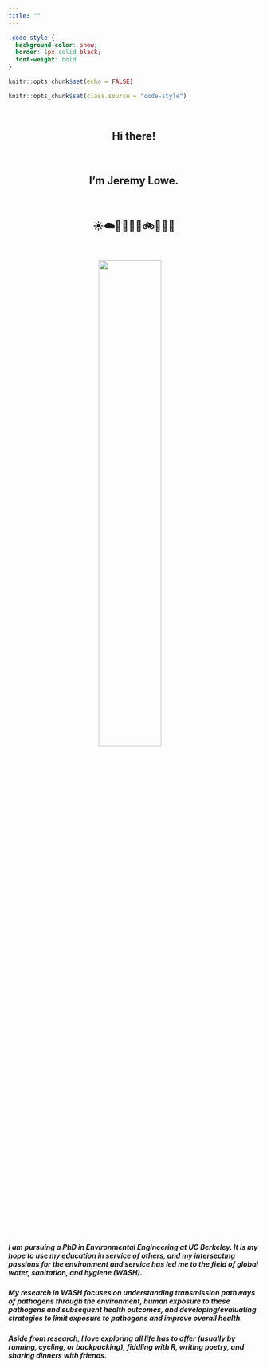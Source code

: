 ---
title: ""
---

```{css, echo=FALSE}
.code-style {
  background-color: snow;
  border: 1px solid black;
  font-weight: bold
}
```


```{r setup, include=FALSE}
knitr::opts_chunk$set(echo = FALSE)

knitr::opts_chunk$set(class.source = "code-style")


```

<link rel="stylesheet" href="styles.css" type="text/css">
<link rel="stylesheet" href="site_libs/academicons-1.9.1/css/academicons.min.css"/>


  &nbsp;
  &nbsp;


<center>

## Hi there!️

  &nbsp;

## I'm Jeremy Lowe.

  &nbsp;

## ☀️☁️🐝🌻🎉🚴🚲🏃🌄✨

  &nbsp;


![](C:/Users/jerem/Documents/jlowe-site/jlowe-git.github.io/files/IMG-3630.jpg){width=50%}
  &nbsp;
  &nbsp;
  
</center>


##### I am pursuing a PhD in Environmental Engineering at UC Berkeley. It is my hope to use my education in service of others, and my intersecting passions for the environment and service has led me to the field of global water, sanitation, and hygiene (WASH). 

##### My research in WASH focuses on understanding transmission pathways of pathogens through the environment, human exposure to these pathogens and subsequent health outcomes, and developing/evaluating strategies to limit exposure to pathogens and improve overall health.

##### Aside from research, I love exploring all life has to offer (usually by running, cycling, or backpacking), fiddling with R, writing poetry, and sharing dinners with friends.


  &nbsp;
  
  &nbsp;
  
  &nbsp;
  
  &nbsp;
  
  &nbsp;


